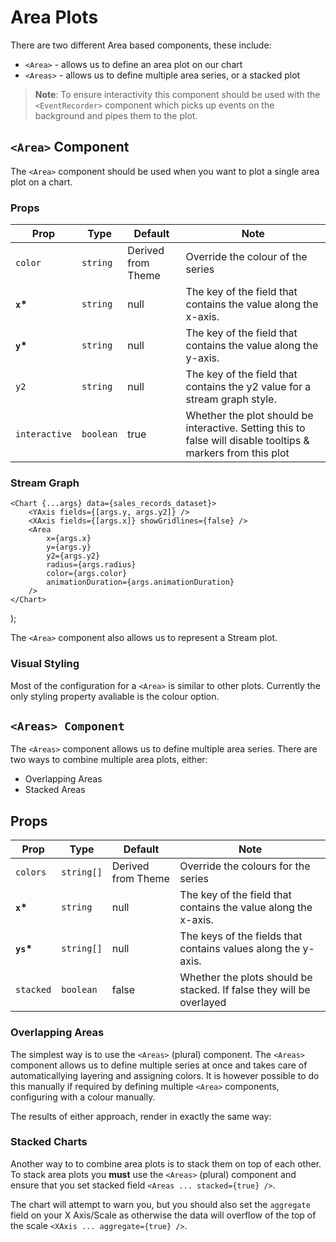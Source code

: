 
<Meta title="XYCharts/Area" />

# Area Plots

There are two different Area based components, these include:

-   `<Area>` - allows us to define an area plot on our chart
-   `<Areas>` - allows us to define multiple area series, or a stacked plot

> **Note**: To ensure interactivity this component should be used with the `<EventRecorder>` component which picks up events on the background and pipes them to the plot.

## `<Area>` Component

The `<Area>` component should be used when you want to plot a single area plot on a chart.

<Canvas>
    <Story id="xycharts-area--basic" />
</Canvas>

### Props

| Prop          | Type      | Default            | Note                                                                                                         |
| ------------- | --------- | ------------------ | ------------------------------------------------------------------------------------------------------------ |
| `color`       | `string`  | Derived from Theme | Override the colour of the series                                                                            |
| **`x`\***     | `string`  | null               | The key of the field that contains the value along the x-axis.                                               |
| **`y`\***     | `string`  | null               | The key of the field that contains the value along the y-axis.                                               |
| `y2`          | `string`  | null               | The key of the field that contains the y2 value for a stream graph style.                                    |
| `interactive` | `boolean` | true               | Whether the plot should be interactive. Setting this to false will disable tooltips & markers from this plot |

### Stream Graph

    <Chart {...args} data={sales_records_dataset}>
        <YAxis fields={[args.y, args.y2]} />
        <XAxis fields={[args.x]} showGridlines={false} />
        <Area
            x={args.x}
            y={args.y}
            y2={args.y2}
            radius={args.radius}
            color={args.color}
            animationDuration={args.animationDuration}
        />
    </Chart>
);

The `<Area>` component also allows us to represent a Stream plot.

<Canvas>
    <Story id="xycharts-area--stream" />
</Canvas>

### Visual Styling

Most of the configuration for a `<Area>` is similar to other plots. Currently the only styling property avaliable is the colour option.

<Canvas>
    <Story id="xycharts-area--color" />
</Canvas>

## `<Areas> Component`

The `<Areas>` component allows us to define multiple area series. There are two ways to combine multiple area plots, either:

-   Overlapping Areas
-   Stacked Areas

## Props

| Prop       | Type       | Default            | Note                                                                 |
| ---------- | ---------- | ------------------ | -------------------------------------------------------------------- |
| `colors`   | `string[]` | Derived from Theme | Override the colours for the series                                  |
| **`x`\***  | `string`   | null               | The key of the field that contains the value along the x-axis.       |
| **`ys`\*** | `string[]` | null               | The keys of the fields that contains values along the y-axis.        |
| `stacked`  | `boolean`  | false              | Whether the plots should be stacked. If false they will be overlayed |

### Overlapping Areas

The simplest way is to use the `<Areas>` (plural) component. The `<Areas>` component allows us to define multiple series at once and takes care of automaticallying layering and assigning colors. It is however possible to do this manually if required by defining multiple `<Area>` components, configuring with a colour manually.

The results of either approach, render in exactly the same way:

<Canvas>
    <Story id="xycharts-area--multiple-areas" />
</Canvas>

### Stacked Charts

Another way to to combine area plots is to stack them on top of each other. To stack area plots you **must** use the `<Areas>` (plural) component and ensure that you set stacked field `<Areas ... stacked={true} />`.

The chart will attempt to warn you, but you should also set the `aggregate` field on your X Axis/Scale as otherwise the data will overflow of the top of the scale `<XAxis ... aggregate={true} />`.

<Canvas>
    <Story id="xycharts-area--stacked-areas" />
</Canvas>

